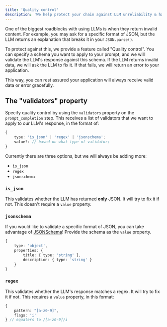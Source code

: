 ```yaml
---
title: 'Quality control'
description: 'We help protect your chain against LLM unreliability & hallucinations'
---
```


One of the biggest roadblocks with using LLMs is when they return invalid content. For example, you may ask for a specific format of JSON, but the LLM returns an explanation that breaks it in your `JSON.parse()`.

To protect against this, we provide a feature called "Quality control". You can specify a schema you want to apply to your prompt, and we will validate the LLM's response against this schema. If the LLM returns invalid data, we will ask the LLM to fix it. If that fails, we will return an error to your application.

This way, you can rest assured your application will always receive valid data or error gracefully.

## The "validators" property

Specify quality control by using the `validators` property on the `prompt_completion` step. This receives a list of validators that we want to apply to our LLM's response, in the format of:

```ts
{
    type: 'is_json' | 'regex' | 'jsonschema';
    value?: // based on what type of validator;
}
```

Currently there are three options, but we will always be adding more:

-   `is_json`
-   `regex`
-   `jsonschema`

### `is_json`

This validates whether the LLM has returned **only** JSON. It will try to fix it if not. This doesn't require a `value` property.

### `jsonschema`

If you would like to validate a specific format of JSON, you can take advantage of [JSONSchema](https://cswr.github.io/JsonSchema/spec/basic_types/)! Provide the schema as the `value` property.

```ts
{
    type: 'object',
    properties: {
        title: { type: 'string' },
        description: { type: 'string' }
    }
}
```

### `regex`

This validates whether the LLM's response matches a regex. It will try to fix it if not. This requires a `value` property, in this format:

```ts
{
    pattern: "[a-z0-9]",
    flags: 'i'
} // equaters to /[a-z0-9]/i
```

